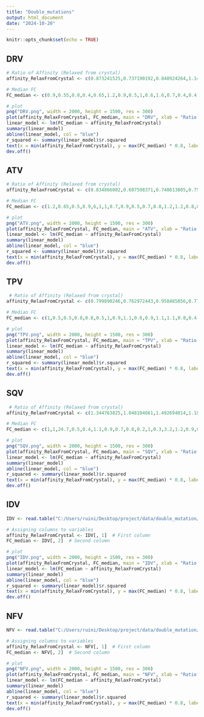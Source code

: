 ---
title: "Double_mutations"
output: html_document
date: "2024-10-20"
---

```{r setup, include=FALSE}
knitr::opts_chunk$set(echo = TRUE)
```

## DRV

```{r cars}
# Ratio of Affinity (Relaxed from crystal)
affinity_RelaxFromCrystal <- c(0.873241525,0.737190192,0.848924264,1.144237438,0.763990188,0.713956438,0.786752647,0.924313422,1.265854028,1.23878306,1.113101498,1.249607762,0.817219096,0.988199683,0.893254488,1.077947051)

# Median FC
FC_median <- c(0.9,0.55,0.8,0.4,0.65,1.2,0.9,0.5,1,0.6,1.6,0.7,0.4,0.4,0.3,0.8)

# plot
png("DRV.png", width = 2000, height = 1500, res = 300)
plot(affinity_RelaxFromCrystal, FC_median, main = "DRV", xlab = "Ratio of Affinity", ylab = "Median of Fold Change", pch = 16)
linear_model <- lm(FC_median ~ affinity_RelaxFromCrystal)
summary(linear_model)
abline(linear_model, col = "blue")
r_squared <- summary(linear_model)$r.squared
text(x = min(affinity_RelaxFromCrystal), y = max(FC_median) * 0.8, labels = paste("R^2 =", round(r_squared, 3)), pos = 4, col = "blue")
dev.off()
```

## ATV

```{r pressure, echo=FALSE}
# Ratio of Affinity (Relaxed from crystal)
affinity_RelaxFromCrystal <- c(0.834866002,0.687598371,0.740613805,0.75964505,1.177912471,0.709114126,0.855486137,0.796422734,0.764483729,0.91620233,2.735893639,0.821643938,0.416689067,0.963445491,0.762679658,1.173277254,1.411362616,1.194099491,1.368202483,1.256633358,0.825692884,0.99663943,1.030796699,0.824994859,0.923865798,1.021901714)

# Median FC
FC_median <- c(1.2,0.65,0.5,0.9,6,1,1,0.7,0.9,0.5,0.7,0.8,1.2,1.2,0.8,0.8,0.8,1,0.8,0.9,1.4,0.7,0.5,0.6,1.1,0.8)

# plot
png("ATV.png", width = 2000, height = 1500, res = 300)
plot(affinity_RelaxFromCrystal, FC_median, main = "ATV", xlab = "Ratio of Affinity", ylab = "Median of Fold Change", pch = 16)
linear_model <- lm(FC_median ~ affinity_RelaxFromCrystal)
summary(linear_model)
abline(linear_model, col = "blue")
r_squared <- summary(linear_model)$r.squared
text(x = min(affinity_RelaxFromCrystal), y = max(FC_median) * 0.8, labels = paste("R^2 =", round(r_squared, 3)), pos = 4, col = "blue")
dev.off()
```

## TPV
```{r}
 # Ratio of Affinity (Relaxed from crystal)
affinity_RelaxFromCrystal <- c(0.799890246,0.762972443,0.958485056,0.770417138,0.979486867,1.352946502,0.910439695,0.739728244,1.005698854,1.233006394,1.385073232,1.377867798,1.472274338,1.542096068,1.276092956,1.419075053,0.777785227,1.075379328)

# Median FC
FC_median <- c(1,0.5,0.5,0.8,0.8,0.5,1,0.9,1.1,0.6,0.9,1.1,1.1,0.8,0.4,0.5,0.4,0.7)

# plot
png("TPV.png", width = 2000, height = 1500, res = 300)
plot(affinity_RelaxFromCrystal, FC_median, main = "TPV", xlab = "Ratio of Affinity", ylab = "Median of Fold Change", pch = 16)
linear_model <- lm(FC_median ~ affinity_RelaxFromCrystal)
summary(linear_model)
abline(linear_model, col = "blue")
r_squared <- summary(linear_model)$r.squared
text(x = min(affinity_RelaxFromCrystal), y = max(FC_median) * 0.8, labels = paste("R^2 =", round(r_squared, 3)), pos = 4, col = "blue")
dev.off()
```

## SQV
```{r}
 # Ratio of Affinity (Relaxed from crystal)
affinity_RelaxFromCrystal <- c(1.344763825,1.048104661,1.492694014,1.184443639,1.25622178,0.863822976,1.415562587,1.023813079,1.070638209,1.150901111,0.991091958,1.883893738,1.251148845,1.324506945,1.248114256,0.980068907,1.179302084,2.22355823,0.956190836,0.749182302,1.075991145,0.944533666,0.744224023,1.365341666,0.982615634,0.883688125,1.40204476,1.253677504,1.737283214,1.371004975,1.465112027,1.420118721,1.341782625,1.217253743,0.906145861,1.18359993,0.938341769,1.190267069,1.126546222,0.945461833,0.832516426)

# Median FC
FC_median <- c(1,1,24.7,0.5,0.4,1.1,0.9,0.7,0.8,0.2,1,0.3,3.2,1.2,0.9,0.9,0.6,0.6,1,1,0.85,1.4,1.2,0.5,0.3,0.6,0.6,0.8,0.9,1,1,0.4,0.8,0.9,1.1,0.4,0.5,0.6,0.8,0.8,1.8)

# plot
png("SQV.png", width = 2000, height = 1500, res = 300)
plot(affinity_RelaxFromCrystal, FC_median, main = "SQV", xlab = "Ratio of Affinity", ylab = "Median of Fold Change", pch = 16)
linear_model <- lm(FC_median ~ affinity_RelaxFromCrystal)
summary(linear_model)
abline(linear_model, col = "blue")
r_squared <- summary(linear_model)$r.squared
text(x = min(affinity_RelaxFromCrystal), y = max(FC_median) * 0.8, labels = paste("R^2 =", round(r_squared, 3)), pos = 4, col = "blue")
dev.off()
```

## IDV
```{r}
IDV <- read.table("C:/Users/ruini/Desktop/project/data/double_mutation/IDV_input.txt", sep = "\t", header = FALSE)

# Assigning columns to variables
affinity_RelaxFromCrystal <- IDV[, 1]  # First column
FC_median <- IDV[, 2]  # Second column

# plot
png("IDV.png", width = 2000, height = 1500, res = 300)
plot(affinity_RelaxFromCrystal, FC_median, main = "IDV", xlab = "Ratio of Affinity", ylab = "Median of Fold Change", pch = 16)
linear_model <- lm(FC_median ~ affinity_RelaxFromCrystal)
summary(linear_model)
abline(linear_model, col = "blue")
r_squared <- summary(linear_model)$r.squared
text(x = min(affinity_RelaxFromCrystal), y = max(FC_median) * 0.8, labels = paste("R^2 =", round(r_squared, 3)), pos = 4, col = "blue")
dev.off()
```

## NFV
```{r}
NFV <- read.table("C:/Users/ruini/Desktop/project/data/double_mutation/NFV_input.txt", sep = "\t", header = FALSE)

# Assigning columns to variables
affinity_RelaxFromCrystal <- NFV[, 1]  # First column
FC_median <- NFV[, 2]  # Second column

# plot
png("NFV.png", width = 2000, height = 1500, res = 300)
plot(affinity_RelaxFromCrystal, FC_median, main = "NFV", xlab = "Ratio of Affinity", ylab = "Median of Fold Change", pch = 16)
linear_model <- lm(FC_median ~ affinity_RelaxFromCrystal)
summary(linear_model)
abline(linear_model, col = "blue")
r_squared <- summary(linear_model)$r.squared
text(x = min(affinity_RelaxFromCrystal), y = max(FC_median) * 0.8, labels = paste("R^2 =", round(r_squared, 3)), pos = 4, col = "blue")
dev.off()
```

